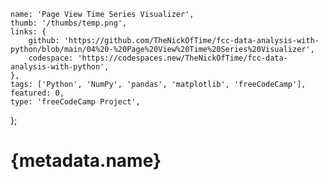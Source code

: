 	name: 'Page View Time Series Visualizer',
	thumb: '/thumbs/temp.png',
	links: {
		github: 'https://github.com/TheNickOfTime/fcc-data-analysis-with-python/blob/main/04%20-%20Page%20View%20Time%20Series%20Visualizer',
		codespace: 'https://codespaces.new/TheNickOfTime/fcc-data-analysis-with-python',
	},
	tags: ['Python', 'NumPy', 'pandas', 'matplotlib', 'freeCodeCamp'],
	featured: 0,
	type: 'freeCodeCamp Project',
};

# {metadata.name}
